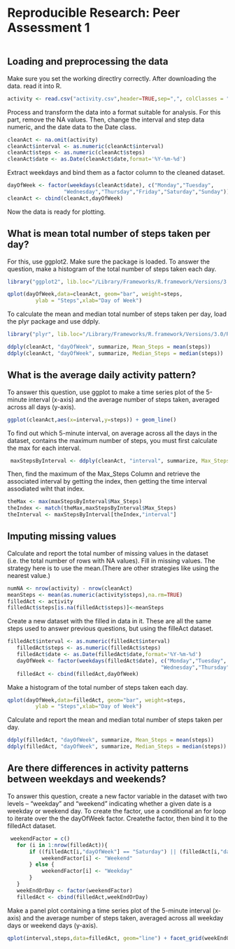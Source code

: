 # Reproducible Research: Peer Assessment 1
```r
```

## Loading and preprocessing the data
Make sure you set the working directlry correctly. After downloading the data.
read it into R. 
```r
activity <- read.csv("activity.csv",header=TRUE,sep=",", colClasses = "character")
```
Process and transform the data into a format suitable for analysis. For this 
part, remove the NA values. Then, change the interval and step data  numeric,
and the date data to the Date class.
```r
cleanAct <- na.omit(activity)
cleanAct$interval <- as.numeric(cleanAct$interval)
cleanAct$steps <- as.numeric(cleanAct$steps)
cleanAct$date <- as.Date(cleanAct$date,format='%Y-%m-%d')
```

Extract weekdays and bind them as a factor column to the cleaned dataset.
```r
dayOfWeek <- factor(weekdays(cleanAct$date), c("Monday","Tuesday",
                  "Wednesday","Thursday","Friday","Saturday","Sunday"))
cleanAct <- cbind(cleanAct,dayOfWeek)
```

Now the data is ready for plotting.

## What is mean total number of steps taken per day?
For this, use ggplot2. Make sure the package is loaded. To answer the question,
make a histogram of the total number of steps taken each day.
```r
library("ggplot2", lib.loc="/Library/Frameworks/R.framework/Versions/3.0/Resources/library")

qplot(dayOfWeek,data=cleanAct, geom="bar", weight=steps, 
         ylab = "Steps",xlab="Day of Week")
```

To calculate the mean and median total number of steps taken per day, load the plyr package and use ddply.
```r
library("plyr", lib.loc="/Library/Frameworks/R.framework/Versions/3.0/Resources/library")

ddply(cleanAct, "dayOfWeek", summarize, Mean_Steps = mean(steps))
ddply(cleanAct, "dayOfWeek", summarize, Median_Steps = median(steps))
```

## What is the average daily activity pattern?
To answer this question, use ggplot to make a time series plot of the 5-minute interval (x-axis) and the average number of steps taken, averaged across all days 
(y-axis).
```r
ggplot(cleanAct,aes(x=interval,y=steps)) + geom_line()
```

To find out which 5-minute interval, on average across all the days in the 
dataset, contains the maximum number of steps, you must first calculate the max 
for each interval.
```r
 maxStepsByInterval <- ddply(cleanAct, "interval", summarize, Max_Steps = max(steps))
```

Then, find the maximum of the Max_Steps Column and retrieve the associated 
interval by getting the index, then getting the time interval assodiated wiht 
that index.
```r
theMax <- max(maxStepsByInterval$Max_Steps)
theIndex <- match(theMax,maxStepsByInterval$Max_Steps)
theInterval <- maxStepsByInterval[theIndex,"interval"]
```

## Imputing missing values
Calculate and report the total number of missing values in the dataset
(i.e. the total number of rows with NA values).  Fill in missing values.
The strategy here is to use the mean.(There are other strategies like using the 
nearest value.) 
```r
numNA <- nrow(activity) - nrow(cleanAct)
meanSteps <- mean(as.numeric(activity$steps),na.rm=TRUE)
filledAct <- activity
filledAct$steps[is.na(filledAct$steps)]<-meanSteps
```

Create a new dataset with the filled in data in it. These are all the same
steps used to answer previous questions, but using the filleAct dataset.
```r
filledAct$interval <- as.numeric(filledAct$interval)
   filledAct$steps <- as.numeric(filledAct$steps)
   filledAct$date <- as.Date(filledAct$date,format='%Y-%m-%d')
   dayOfWeek <- factor(weekdays(filledAct$date), c("Monday","Tuesday",
                                                 "Wednesday","Thursday","Friday","Saturday","Sunday"))
   filledAct <- cbind(filledAct,dayOfWeek)
```

Make a histogram of the total number of steps taken each day.

```r
qplot(dayOfWeek,data=filledAct, geom="bar", weight=steps, 
         ylab = "Steps",xlab="Day of Week")
```

Calculate and report the mean and median total number of steps taken per day.

```r
ddply(filledAct, "dayOfWeek", summarize, Mean_Steps = mean(steps))
ddply(filledAct, "dayOfWeek", summarize, Median_Steps = median(steps))
```

## Are there differences in activity patterns between weekdays and weekends?
To answer this question, create a new factor variable in the dataset with two 
levels – “weekday” and “weekend” indicating whether a given date is a weekday 
or weekend day. To create the factor, use a conditional an for loop to iterate
over the the dayOfWeek factor. Createthe factor, then bind it to the filledAct
dataset.
```r
 weekendFactor = c()
   for (i in 1:nrow(filledAct)){
       if ((filledAct[i,"dayOfWeek"] == "Saturday") || (filledAct[i,"dayOfWeek"] == "Sunday")){
           weekendFactor[i] <- "Weekend"
       } else {
           weekendFactor[i] <- "Weekday"
       }
   }
   weekEndOrDay <- factor(weekendFactor)
   filledAct <- cbind(filledAct,weekEndOrDay)
```

Make a panel plot containing a time series plot of the 5-minute interval 
(x-axis) and the average number of steps taken, averaged across all weekday 
days or weekend days (y-axis). 
```r
qplot(interval,steps,data=filledAct, geom="line") + facet_grid(weekEndOrDay~.)
```
